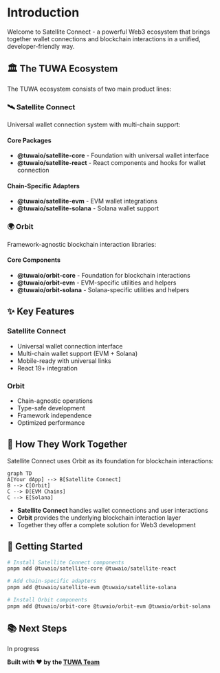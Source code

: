 # Introduction

Welcome to Satellite Connect - a powerful Web3 ecosystem that brings together wallet connections and blockchain interactions in a unified, developer-friendly way.

## 🏛️ The TUWA Ecosystem

The TUWA ecosystem consists of two main product lines:

### 🛰️ Satellite Connect
Universal wallet connection system with multi-chain support:

#### Core Packages
- **@tuwaio/satellite-core** - Foundation with universal wallet interface
- **@tuwaio/satellite-react** - React components and hooks for wallet connection
  
#### Chain-Specific Adapters
- **@tuwaio/satellite-evm** - EVM wallet integrations
- **@tuwaio/satellite-solana** - Solana wallet support

### 🌍 Orbit
Framework-agnostic blockchain interaction libraries:

#### Core Components
- **@tuwaio/orbit-core** - Foundation for blockchain interactions
- **@tuwaio/orbit-evm** - EVM-specific utilities and helpers
- **@tuwaio/orbit-solana** - Solana-specific utilities and helpers

## ✨ Key Features

### Satellite Connect
- Universal wallet connection interface
- Multi-chain wallet support (EVM + Solana)
- Mobile-ready with universal links
- React 19+ integration

### Orbit
- Chain-agnostic operations
- Type-safe development
- Framework independence
- Optimized performance

## 🔗 How They Work Together

Satellite Connect uses Orbit as its foundation for blockchain interactions:

```mermaid
graph TD
A[Your dApp] --> B[Satellite Connect]
B --> C[Orbit]
C --> D[EVM Chains]
C --> E[Solana]
```

- **Satellite Connect** handles wallet connections and user interactions
- **Orbit** provides the underlying blockchain interaction layer
- Together they offer a complete solution for Web3 development

## 💾 Getting Started

```bash
# Install Satellite Connect components
pnpm add @tuwaio/satellite-core @tuwaio/satellite-react

# Add chain-specific adapters
pnpm add @tuwaio/satellite-evm @tuwaio/satellite-solana

# Install Orbit components
pnpm add @tuwaio/orbit-core @tuwaio/orbit-evm @tuwaio/orbit-solana
```

## 📚 Next Steps

In progress

**Built with ❤️ by the [TUWA Team](https://github.com/TuwaIO)**